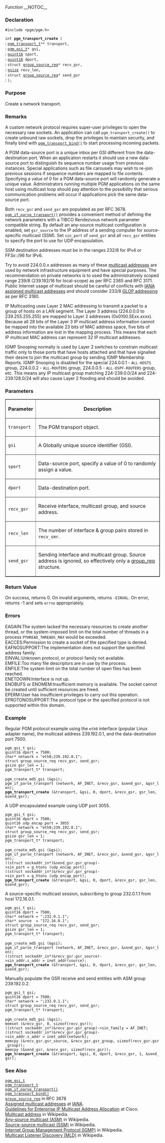 ﻿''Function''
__NOTOC__
=== Declaration ===
<tt>#include <pgm/pgm.h></tt>

<tt>int '''pgm_transport_create''' (</tt><br>
: <tt>[[OpenPGM C Reference/pgm_transport_t|pgm_transport_t]]**     transport,</tt><br>
: <tt>[[OpenPGM C Reference/pgm_gsi_t|pgm_gsi_t]]*                    gsi,</tt><br>
: <tt>[http://library.gnome.org/devel/glib/stable/glib-Basic-Types.html#guint16 guint16]                    sport,</tt><br>
: <tt>[http://library.gnome.org/devel/glib/stable/glib-Basic-Types.html#guint16 guint16]                    dport,</tt><br>
: <tt>struct [http://www.ietf.org/rfc/rfc3678.txt group_source_req]*          recv_gsr,</tt><br>
: <tt>[http://library.gnome.org/devel/glib/stable/glib-Basic-Types.html#gsize gsize]                        recv_len,</tt><br>
: <tt>struct [http://www.ietf.org/rfc/rfc3678.txt group_source_req]*          send_gsr</tt><br>
: <tt>);</tt>

=== Purpose ===
Create a network transport.

=== Remarks ===
A custom network protocol requires super-user privileges to open the necessary raw sockets.  An application can call <tt>pgm_transport_create()</tt> to create unbound raw sockets, drop the privileges to maintain security, and finally bind with <tt>[[OpenPGM C Reference/pgm_transport_bind()|pgm_transport_bind()]]</tt> to start processing incoming packets.

A PGM data-source port is a unique inbox per GSI different from the data-destination port.  When an application restarts it should use a new data-source port to distinguish its sequence number usage from previous instances.  Special applications such as file carousels may wish to re-join previous sessions if sequence numbers are mapped to file contents.  Specifying a value of 0 for a PGM data-source port will randomly generate a unique value.  Administrators running multiple PGM applications on the same host using multicast loop should pay attention to the possibility that serious communication problems will occur if applications pick the same data-source port.

Both <tt>recv_gsr</tt> and <tt>send_gsr</tt> are populated as per RFC 3678.  <tt>[[OpenPGM C Reference/pgm_if_parse_transport()|pgm_if_parse_transport()]]</tt> provides a convenient method of defining the network parameters with a TIBCO Rendezvous network parameter compatible string.  By default an any-source multicast configuration is enabled, set <tt>gsr_source</tt> to the IP address of a sending computer for source-specific multicast (SSM).  Set <tt>sin_port</tt> of <tt>send_gsr</tt> and all <tt>recv_gsr</tt> entities to specify the port to use for UDP encapsulation.

SSM destination addresses must be in the ranges 232/8 for IPv4 or FF3''x''::/96 for IPv6.

Try to avoid 224.0.0.x addresses as many of these [http://en.wikipedia.org/wiki/Multicast_address multicast addresses] are used by network infrastructure equipment and have special purposes.  The recommendation on private networks is to used the administratively scoped range 239/8 (239.192/16 for local-scope) as per RFC 2365 and RFC 3171.  Public Internet usage of multicast should be careful of conflicts with [http://www.iana.org/assignments/multicast-addresses IANA assigned multicast addresses] and should consider 233/8 [http://en.wikipedia.org/wiki/GLOP GLOP addressing] as per RFC 3180.

IP Multicasting uses Layer 2 MAC addressing to transmit a packet to a group of hosts on a LAN segment.  The Layer 3 address (224.0.0.0 to 239.255.255.255) are mapped to Layer 2 addresses (0x0100.5E''xx''.''xxxx'').  Because all 28 bits of the Layer 3 IP multicast address information cannot be mapped into the available 23 bits of MAC address space, five bits of address information are lost in the mapping process.  This means that each IP multicast MAC address can represent 32 IP multicast addresses.

IGMP Snooping normally is used by Layer 2 switches to constrain multicast traffic only to those ports that have hosts attached and that have signalled their desire to join the multicast group by sending IGMP Membership Reports.  IGMP Snooping is disabled for the special 224.0.0.1 - <tt>ALL-HOSTS</tt> group, 224.0.0.2 - <tt>ALL-ROUTERS</tt> group, 224.0.0.5 - <tt>ALL-OSPF-ROUTERS</tt> group, etc.  This means any IP multicast group matching 224-239.0.0/24 and 224-239.128.0/24 will also cause Layer 2 flooding and should be avoided.

=== Parameters ===

<table border="1" cellpadding="5" cellspacing="0">
<tr>
<th>Parameter</th>
<th>Description</th>
</tr>
<tr>
<td><tt>transport</tt></td>
<td>The PGM transport object.</td>
</tr><tr>
<td><tt>gsi</tt></td>
<td>A Globally unique source identifier (GSI).</td>
</tr><tr>
<td><tt>sport</tt></td>
<td>Data-source port, specify a value of 0 to randomly assign a value.</td>
</tr><tr>
<td><tt>dport</tt></td>
<td>Data-destination port.</td>
</tr><tr>
<td><tt>recv_gsr</tt></td>
<td>Receive interface, multicast group, and source address.</td>
</tr><tr>
<td><tt>recv_len</tt></td>
<td>The number of interface & group pairs stored in <tt>recv_smr</tt>.</td>
</tr><tr>
<td><tt>send_gsr</tt></td>
<td>Sending interface and multicast group.  Source address is ignored, so effectively only a [http://www.ietf.org/rfc/rfc3678.txt group_req] structure.</td>
</tr>
</table>


=== Return Value ===
On success, returns 0.  On invalid arguments, returns <tt>-EINVAL</tt>.  On error, returns -1 and sets <tt>errno</tt> appropriately.

=== Errors ===
;EAGAIN:The system lacked the necessary resources to create another thread, or the system-imposed limit on the total number of threads in a process <tt>PTHREAD_THREADS_MAX</tt> would be exceeded.
;EACCES:Permission to create a socket of the specified type is denied.
;EAFNOSUPPORT:The implementation does not support the specified address family.
;EINVAL:Unknown protocol, or protocol family not available.
;EMFILE:Too many file descriptors are in use by the process.
;ENFILE:The system limit on the total number of open files has been reached.
;ENETDOWN:Interface is not up.
;ENOBUFS or ENOMEM:Insufficient memory is  available.   The  socket  cannot  be  created  until  sufficient resources are freed.
;EPERM:User has insufficient privileges to carry out this operation.
;EPROTONOSUPPORT:The protocol type or the specified protocol is not supported within this domain.

=== Example ===
Regular PGM protocol example using the <tt>eth0</tt> interface (popular Linux adapter name), the multicast address 239.192.0.1, and the data-destination port 7500.

 pgm_gsi_t gsi;
 guint16 dport = 7500;
 char* network = "eth0;239.192.0.1";
 struct group_source_req recv_gsr, send_gsr;
 gsize gsr_len = 1;
 pgm_transport_t* transport;
 
 pgm_create_md5_gsi (&gsi);
 pgm_if_parse_transport (network, AF_INET, &recv_gsr, &send_gsr, &gsr_len);
 '''pgm_transport_create''' (&transport, &gsi, 0, dport, &recv_gsr, gsr_len, &send_gsr);

A UDP encapsulated example using UDP port 3055.

 pgm_gsi_t gsi;
 guint16 dport = 7500;
 guint16 udp_encap_port = 3055
 char* network = "eth0;239.192.0.1";
 struct group_source_req recv_gsr, send_gsr;
 gsize gsr_len = 1;
 pgm_transport_t* transport;
 
 pgm_create_md5_gsi (&gsi);
 pgm_if_parse_transport (network, AF_INET, &recv_gsr, &send_gsr, &gsr_len);
 ((struct sockaddr_in*)&send_gsr.gsr_group)->sin_port = g_htons (udp_encap_port);
 ((struct sockaddr_in*)&recv_gsr.gsr_group)->sin_port = g_htons (udp_encap_port);
 '''pgm_transport_create''' (&transport, &gsi, 0, dport, &recv_gsr, gsr_len, &send_gsr);

A source-specific multicast session, subscribing to group 232.0.1.1 from host 172.16.0.1.

 pgm_gsi_t gsi;
 guint16 dport = 7500;
 char* network = ";232.0.1.1";
 char* source  = "172.16.0.1";
 struct group_source_req recv_gsr, send_gsr;
 gsize gsr_len = 1;
 pgm_transport_t* transport;
 
 pgm_create_md5_gsi (&gsi);
 pgm_if_parse_transport (network, AF_INET, &recv_gsr, &send_gsr, &gsr_len);
 ((struct sockaddr_in*)&recv_gsr.gsr_source)->sin_addr.s_addr = inet_addr(source);
 '''pgm_transport_create''' (&transport, &gsi, 0, dport, &recv_gsr, gsr_len, &send_gsr);

Manually populate the GSR receive and send entities with ASM group 239.192.0.2.

 pgm_gsi_t gsi;
 guint16 dport = 7500;
 char* network = ";232.0.1.1";
 struct group_source_req recv_gsr, send_gsr;
 pgm_transport_t* transport;
 
 pgm_create_md5_gsi (&gsi);
 memset (&recv_gsr, 0, sizeof(recv_gsr));
 ((struct sockaddr_in*)&recv_gsr.gsr_group)->sin_family = AF_INET;
 ((struct sockaddr_in*)&recv_gsr.gsr_group)->sin_addr.s_addr = inet_addr(network);
 memcpy (&recv_gsr.gsr_source, &recv_gsr.gsr_group, sizeof(recv_gsr.gsr_group));
 memcpy (&send_gsr, &recv_gsr, sizeof(recv_gsr));
 '''pgm_transport_create''' (&transport, &gsi, 0, dport, &recv_gsr, 1, &send_gsr);


=== See Also ===
<tt>[[OpenPGM C Reference/pgm_gsi_t|pgm_gsi_t]]</tt><br>
<tt>[[OpenPGM C Reference/pgm_transport_t|pgm_transport_t]]</tt><br>
<tt>[[OpenPGM C Reference/pgm_if_parse_transport()|pgm_if_parse_transport()]]</tt><br>
<tt>[[OpenPGM C Reference/pgm_transport_bind()|pgm_transport_bind()]]</tt><br>
<tt>[http://www.ietf.org/rfc/rfc3678.txt group_source_req]</tt> in RFC 3678<br>
[http://www.iana.org/assignments/multicast-addresses Assigned multicast addresses] at [http://en.wikipedia.org/wiki/Internet_Assigned_Numbers_Authority IANA].<br>
[http://www.cisco.com/en/US/tech/tk828/technologies_white_paper09186a00802d4643.shtml Guidelines for Enterprise IP Multicast Address Allocation] at Cisco.<br>
[http://en.wikipedia.org/wiki/Multicast_address Multicast address] in Wikipedia.<br>
[http://en.wikipedia.org/wiki/Any-source_multicast Any-source multicast (ASM)] in Wikipedia.<br>
[http://en.wikipedia.org/wiki/Source-specific_multicast Source-source multicast (SSM)] in Wikipedia.<br>
[http://en.wikipedia.org/wiki/Internet_Group_Management_Protocol Internet Group Management Protocol (IGMP)] in Wikipedia.<br>
[http://en.wikipedia.org/wiki/Multicast_Listener_Discovery Multicast Listener Discovery (MLD)] in Wikipedia.

